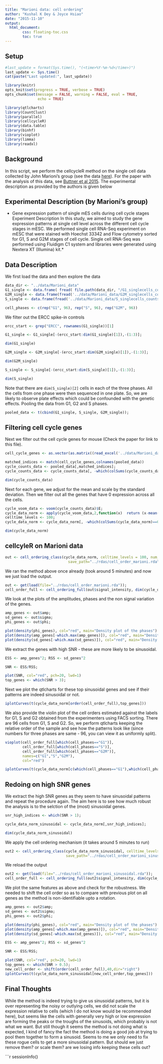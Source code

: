 ```yaml
---
title: "Marioni data: cell ordering"
author: "Kushal K Dey & Joyce Hsiao"
date: "2015-11-10"
output: 
  html_document:
        css: floating-toc.css
        toc: true
---
```



## Setup

```r
#last_update = format(Sys.time(), "(<time>%Y-%m-%d</time>)")
last_update <- Sys.time()
cat(paste("Last updated:", last_update))
```


```r
library(knitr)
opts_knit$set(progress = TRUE, verbose = TRUE)
opts_chunk$set(message = FALSE, warning = FALSE, eval = TRUE, 
               echo = TRUE)
``````


```r
library(qtlcharts)
library(CountClust)
library(parallel)
library(cellcycleR)
library(data.table)
library(binhf)
library(vioplot)
library(limma)
library(readxl)
```



## Background

In this script, we perform the cellcycleR method on the single cell data collected by John Marioni's group (see the data [here](http://www.ebi.ac.uk/arrayexpress/experiments/E-MTAB-2805/)).  For the paper with the analysis of this data, see [Buttner et al 2015](http://www.nature.com/nbt/journal/v33/n2/full/nbt.3102.html). The experimental description as provided by the authors is given below 


## Experimental Description (by Marioni's group)

* Gene expression pattern of single mES cells during cell cycle stages
Experiment Description	In this study, we aimed to study the gene expression patterns at single cell level across the different cell cycle stages in mESC. We performed single cell RNA-Seq experiment on mESC that were stained with Hoechst 33342 and Flow cytometry sorted for G1, S and G2M stages of cell cycle. Single cell RNA-Seq was performed using Fluidigm C1 system and libraries were generated using Nextera XT (Illumina) kit.*


## Data Description

We first load the data and then explore the data

```r
data_dir <- "../data/Marioni_data"
G1_single <- data.frame( fread( file.path(data_dir, "/G1_singlecells_counts.txt"), row.names=1) );
G2M_single <- data.frame(fread('../data/Marioni_data/G2M_singlecells_counts.txt'), row.names=1);
S_single <- data.frame(fread('../data/Marioni_data/S_singlecells_counts.txt'), row.names=1);

cell_phases <- c(rep("G1", 96), rep("S", 96), rep("G2M", 96))

```

We filter out the ERCC spike-in controls

```r
ercc_start <- grep("ERCC", rownames(G1_single))[1]

G1_single <- G1_single[-(ercc_start:dim(G1_single)[1]),-(1:3)];

dim(G1_single)

G2M_single <- G2M_single[-(ercc_start:dim(G2M_single)[1]),-(1:3)];

dim(G2M_single)

S_single <- S_single[-(ercc_start:dim(S_single)[1]),-(1:3)];

dim(S_single)

```

Note that there are `dim(S_single)[2]` cells in each of the three phases. All the cells from one phase were then sequenced in one plate. So, we are likely to observe plate effects which could be confounded with the genetic effects. Pooling the data from G1, G2 and S phases.

```r
pooled_data <- t(cbind(G1_single, S_single, G2M_single));
```

## Filtering cell cycle genes

Next we filter out the cell cycle genes for mouse (Check the paper for link to this file). 

```r
cell_cycle_genes <- as.vector(as.matrix((read_excel('../data/Marioni_data/cellcycle_genes_mouse.xlsx'))))

matched_indices <- match(cell_cycle_genes,colnames(pooled_data))
cycle_counts_data <- pooled_data[,matched_indices];
cycle_counts_data <- cycle_counts_data[, -which(colSums(cycle_counts_data)==0)]

dim(cycle_counts_data)

```

Next for each gene, we adjust for the mean and scale by the standard deviation. Then we filter out all the genes that have 0 expression across all the cells. 

```r
cycle_voom_data <- voom(cycle_counts_data)$E;
cycle_data_norm <- apply(cycle_voom_data,2,function(x)  return (x-mean(x))/sd(x))
celltime_levels <- 100;
cycle_data_norm <- cycle_data_norm[, -which(colSums(cycle_data_norm)==0)]

dim(cycle_data_norm)

```

## cellcyleR on Marioni data

```r
out <- cell_ordering_class(cycle_data_norm, celltime_levels = 100, num_iter=100, 
                             save_path="../rdas/cell_order_marioni.rda")

```

We ran the method above once already (took around 5 minutes) and now we just load the output.

```r
out <- get(load(file="../rdas/cell_order_marioni.rda"));
cell_order_full <- cell_ordering_full(out$signal_intensity, dim(cycle_data_norm)[2])
```

We look at the plots of the amplitudes, phases and the non signal variation of the genes.

```r

amp_genes <- out$amp;
sd_genes <- out$sigma;
phi_genes <- out$phi;

plot(density(phi_genes), col="red", main="Density plot of the phases")
plot(density(amp_genes[-which.max(amp_genes)]), col="red", main="Density plot of the amplitudes")
plot(density(sd_genes[-which.max(sd_genes)]), col="red", main="Density plot of the non-signal sd")

```

We extract the genes with high SNR - these are more likely to be sinusoidal.

```r
ESS <- amp_genes^2; RSS <- sd_genes^2

SNR <- ESS/RSS;

plot(SNR, col="red", pch=20, lwd=1)
top_genes <- which(SNR > 3);

```

Next we plot the qtlcharts for these top sinusoidal genes and see if their patterns are indeed
sinusoidal or not.

```r
iplotCurves(t(cycle_data_norm[order(cell_order_full),top_genes]))
```

We also provide the violin plot of the cell orders estimated against the labels for G1, S and G2 obtained from the experimenters using FACS sorting. There are 96 cells from G1, S and G2. So, we perform qtlcharts keeping the relative order of the sample and see how the patterns look like (since numbers for three phases are same - 96, you can view it as uniformly split).

```r
vioplot(cell_order_full[which(cell_phases=="G1")],
        cell_order_full[which(cell_phases=="S")],
        cell_order_full[which(cell_phases=="G2M")],
        names=c("G1","S","G2M"),
        col="red")

iplotCurves(t(cycle_data_norm[c(which(cell_phases=="G1"),which(cell_phases=="S"), which(cell_phases=="G2M")),top_genes]))

```


## Redoing on high SNR genes


We extract the high SNR genes as they seem to have sinusoidal patterns and repeat the procedure again. The aim here is to see how much robust the analysis is to the selction of the (most) sinusoidal genes.

```r

snr_high_indices <- which(SNR > 1);

cycle_data_norm_sinusoidal <- cycle_data_norm[,snr_high_indices];

dim(cycle_data_norm_sinusoidal)
```

We apply the cell ordering mechanism (it takes around 5 minutes to run)

```r
out2 <- cell_ordering_class(cycle_data_norm_sinusoidal, celltime_levels = 100, num_iter=100,
                            save_path="../rdas/cell_order_marioni_sinusoidal.rda")
```

We reload the output 

```r
out2 <- get(load(file="../rdas/cell_order_marioni_sinusoidal.rda"));
cell_order_full <- cell_ordering_full(out2$signal_intensity, dim(cycle_data_norm_sinusoidal)[2])
```

We plot the same features as above and check for the robustness. We needed to shift the cell order so as to compare with previous plot on all genes as the method is non-identifiable upto a rotation. 

```r

amp_genes <- out2$amp;
sd_genes <- out2$sigma;
phi_genes <- out2$phi;

plot(density(phi_genes), col="red", main="Density plot of the phases")
plot(density(amp_genes[-which.max(amp_genes)]), col="red", main="Density plot of the amplitudes")
plot(density(sd_genes[-which.max(sd_genes)]), col="red", main="Density plot of the non-signal sd")

ESS <- amp_genes^2; RSS <- sd_genes^2

SNR <- ESS/RSS;

plot(SNR, col="red", pch=20, lwd=1)
top_genes <- which(SNR > 0.5);
new_cell_order <- shift(order(cell_order_full),40,dir="right")
iplotCurves(t(cycle_data_norm_sinusoidal[new_cell_order,top_genes]))

```

## Final Thoughts


While the method is indeed trying to give us sinusoidal patterns, but it is over representing the noisy or outlying cells, we did not scale the expression relative to cells (which I do not know would be recommended here), but seems like the cells with generally very high or low expression are forming the peaks or the troughs of the sinusoids, which probably is not what we want. But still though it seems the method is not doing what is expected, I kind of fancy the fact the method is doing a good job at trying to pool them together to form a sinusoid. Seems to me we only need to fix these rogue cells to get a more sinusoidal pattern. But should we just remove them? or scale them? are we losing info keeping these cells out?


```r
sessionInfo()



